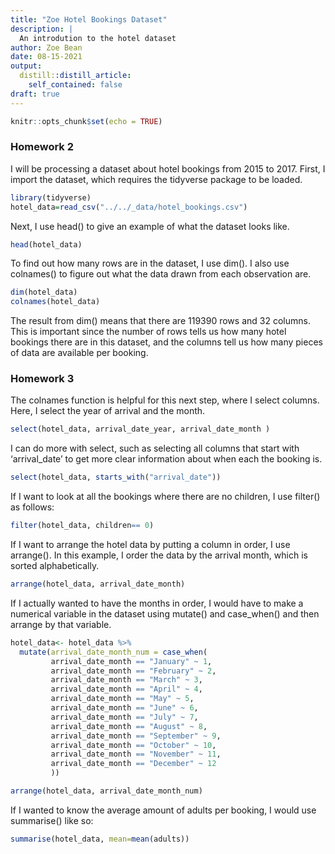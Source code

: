 ```yaml
---
title: "Zoe Hotel Bookings Dataset"
description: |
  An introdution to the hotel dataset
author: Zoe Bean
date: 08-15-2021
output:
  distill::distill_article:
    self_contained: false
draft: true
---
```



```r
knitr::opts_chunk$set(echo = TRUE)
```

### Homework 2

I will be processing a dataset about hotel bookings from 2015 to 2017. First, I import the dataset, which requires the tidyverse package to be loaded.

```r
library(tidyverse)
hotel_data=read_csv("../../_data/hotel_bookings.csv")
```

Next, I use head() to give an example of what the dataset looks like.

```r
head(hotel_data)
```

To find out how many rows are in the dataset, I use dim(). I also use colnames() to figure out what the data drawn from each observation are.

```r
dim(hotel_data)
colnames(hotel_data)
```

The result from dim() means that there are 119390 rows and 32 columns. This is important since the number of rows tells us how many hotel bookings there are in this dataset, and the columns tell us how many pieces of data are available per booking. 

### Homework 3

The colnames function is helpful for this next step, where I select columns. Here, I select the year of arrival and the month. 

```r
select(hotel_data, arrival_date_year, arrival_date_month )
```

I can do more with select, such as selecting all columns that start with 'arrival_date' to get more clear information about when each the booking is.

```r
select(hotel_data, starts_with("arrival_date"))
```

If I want to look at all the bookings where there are no children, I use filter() as follows:

```r
filter(hotel_data, children== 0)
```
If I want to arrange the hotel data by putting a column in order, I use arrange(). In this example, I order the data by the arrival month, which is sorted alphabetically.

```r

arrange(hotel_data, arrival_date_month)

```
If I actually wanted to have the months in order, I would have to make a numerical variable in the dataset using mutate() and case_when() and then arrange by that variable.

```r
hotel_data<- hotel_data %>%
  mutate(arrival_date_month_num = case_when(
         arrival_date_month == "January" ~ 1,
         arrival_date_month == "February" ~ 2,
         arrival_date_month == "March" ~ 3,
         arrival_date_month == "April" ~ 4,
         arrival_date_month == "May" ~ 5,
         arrival_date_month == "June" ~ 6,
         arrival_date_month == "July" ~ 7,
         arrival_date_month == "August" ~ 8,
         arrival_date_month == "September" ~ 9,
         arrival_date_month == "October" ~ 10,
         arrival_date_month == "November" ~ 11,
         arrival_date_month == "December" ~ 12
         ))

arrange(hotel_data, arrival_date_month_num)

```

If I wanted to know the average amount of adults per booking, I would use summarise() like so:

```r
summarise(hotel_data, mean=mean(adults))
```


